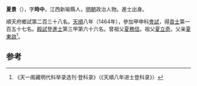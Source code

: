 '''夏景'''（{{bd|1432年||？}}），字'''時中'''，江西新喻縣人，[[明朝|明朝]]政治人物。進士出身。

順天府鄉試第二百三十八名。[[天顺_(明朝)|天順]]八年（1464年），參加甲申科[[會試|會試]]，得[[貢士|貢士]]第一百五十七名。[[殿試|殿試]]登[[進士|進士]]第三甲第六十六名。曾祖父[[夏務信|夏務信]]。祖父[[夏立奇|夏立奇]]。父亲[[夏東啟|夏東啟]]<ref>《天一阁藏明代科举录选刊·登科录》（《天順八年进士登科录》）</ref>。

==参考==
{{reflist}}
{{明朝人物小作品}}
{{天順八年甲申科殿試金榜}}